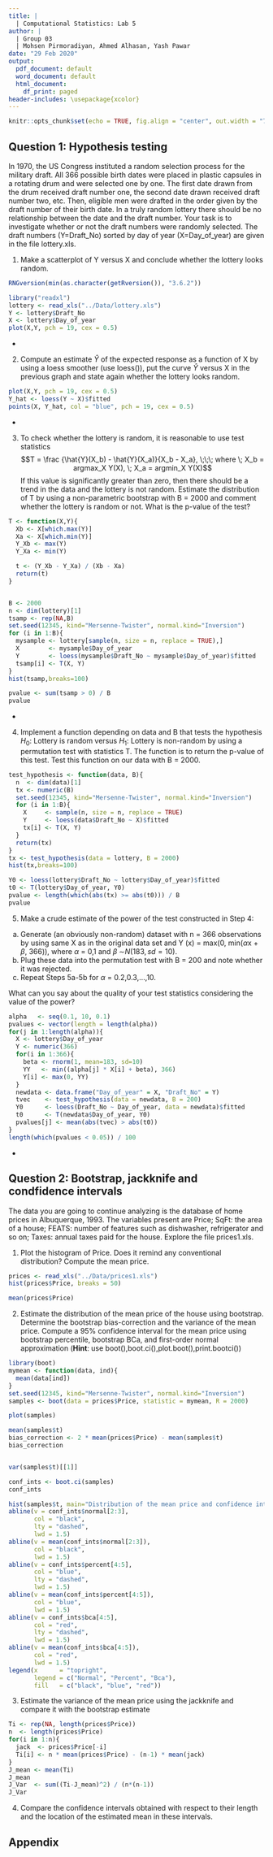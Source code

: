 ```yaml
---
title: |
  | Computational Statistics: Lab 5
author: |
  | Group 03
  | Mohsen Pirmoradiyan, Ahmed Alhasan, Yash Pawar
date: "29 Feb 2020"
output:
  pdf_document: default
  word_document: default
  html_document:
    df_print: paged
header-includes: \usepackage{xcolor}
---
```


```r
knitr::opts_chunk$set(echo = TRUE, fig.align = "center", out.width = "70%")
```

## Question 1: Hypothesis testing
In 1970, the US Congress instituted a random selection process for the military draft. All 366
possible birth dates were placed in plastic capsules in a rotating drum and were selected one
by one. The first date drawn from the drum received draft number one, the second date drawn
received draft number two, etc. Then, eligible men were drafted in the order given by the draft
number of their birth date. In a truly random lottery there should be no relationship between
the date and the draft number. Your task is to investigate whether or not the draft numbers were
randomly selected. The draft numbers (Y=Draft_No) sorted by day of year (X=Day_of_year) are
given in the file lottery.xls.

1. Make a scatterplot of Y versus X and conclude whether the lottery looks random.
```r
RNGversion(min(as.character(getRversion()), "3.6.2"))

library("readxl")
lottery <- read_xls("../Data/lottery.xls")
Y <- lottery$Draft_No
X <- lottery$Day_of_year
plot(X,Y, pch = 19, cex = 0.5)
```
\definecolor{myblue}{HTML}{00007D}
- \textcolor{myblue}{From the plot it is not possible to tell whether the lottery is random or not.}

2. Compute an estimate $\hat{Y}$ of the expected response as a function of X by using a loess
smoother (use loess()), put the curve $\hat{Y}$ versus X in the previous graph and state again
whether the lottery looks random.
```r
plot(X,Y, pch = 19, cex = 0.5)
Y_hat <- loess(Y ~ X)$fitted
points(X, Y_hat, col = "blue", pch = 19, cex = 0.5)
```
- \textcolor{myblue}{From the loess smoother it sounds like the men with birth dates at the end of the year are less likely to get drafted to military.}

3. To check whether the lottery is random, it is reasonable to use test statistics
$$T = \frac {\hat{Y}(X_b) - \hat{Y}(X_a)}{X_b - X_a}, \;\;\; where \; X_b = argmax_X Y(X), \; X_a = argmin_X Y(X)$$
If this value is significantly greater than zero, then there should be a trend in the data
and the lottery is not random. Estimate the distribution of T by using a non-parametric
bootstrap with B = 2000 and comment whether the lottery is random or not. What is the
p-value of the test?
```r
T <- function(X,Y){
  Xb <- X[which.max(Y)]
  Xa <- X[which.min(Y)]
  Y_Xb <- max(Y)
  Y_Xa <- min(Y)

  t <- (Y_Xb - Y_Xa) / (Xb - Xa)
  return(t)
}


B <- 2000
n <- dim(lottery)[1]
tsamp <- rep(NA,B)
set.seed(12345, kind="Mersenne-Twister", normal.kind="Inversion")
for (i in 1:B){
  mysample <- lottery[sample(n, size = n, replace = TRUE),]
  X        <- mysample$Day_of_year
  Y        <- loess(mysample$Draft_No ~ mysample$Day_of_year)$fitted
  tsamp[i] <- T(X, Y)
}
hist(tsamp,breaks=100)

pvalue <- sum(tsamp > 0) / B
pvalue
```
- \textcolor{myblue}{With the low p-value we are more likely to reject the null-hypothesis that the lottery is random.}

4. Implement a function depending on data and B that tests the hypothesis
\newline
$H_0$: Lottery is random
\newline
versus
\newline
$H_1$: Lottery is non-random
\newline
by using a permutation test with statistics T. The function is to return the p-value of this
test. Test this function on our data with B = 2000.
```r
test_hypothesis <- function(data, B){
  n  <- dim(data)[1]
  tx <- numeric(B)
  set.seed(12345, kind="Mersenne-Twister", normal.kind="Inversion")
  for (i in 1:B){
    X     <- sample(n, size = n, replace = TRUE)
    Y     <- loess(data$Draft_No ~ X)$fitted
    tx[i] <- T(X, Y) 
  }
  return(tx)
}
tx <- test_hypothesis(data = lottery, B = 2000)
hist(tx,breaks=100)

Y0 <- loess(lottery$Draft_No ~ lottery$Day_of_year)$fitted
t0 <- T(lottery$Day_of_year, Y0)
pvalue <- length(which(abs(tx) >= abs(t0))) / B
pvalue
```

5. Make a crude estimate of the power of the test constructed in Step 4:
(a) Generate (an obviously non-random) dataset with n = 366 observations by using same
X as in the original data set and Y (x) = max(0, min($\alpha$x + $\beta$, 366)), where $\alpha$ = 0,1
and $\beta \;  \mathcal \sim N(183, sd = 10)$.
(b) Plug these data into the permutation test with B = 200 and note whether it was
rejected.
(c) Repeat Steps 5a-5b for $\alpha$ = 0.2,0.3,...,10. 

What can you say about the quality of your test statistics considering the value of the
power?
```r
alpha   <- seq(0.1, 10, 0.1)
pvalues <- vector(length = length(alpha))
for(j in 1:length(alpha)){
  X <- lottery$Day_of_year
  Y <- numeric(366)
  for(i in 1:366){
    beta <- rnorm(1, mean=183, sd=10)
    YY   <- min((alpha[j] * X[i] + beta), 366)
    Y[i] <- max(0, YY)
  }
  newdata <- data.frame("Day_of_year" = X, "Draft_No" = Y)
  tvec    <- test_hypothesis(data = newdata, B = 200)
  Y0      <- loess(Draft_No ~ Day_of_year, data = newdata)$fitted
  t0      <- T(newdata$Day_of_year, Y0)
  pvalues[j] <- mean(abs(tvec) > abs(t0))
}
length(which(pvalues < 0.05)) / 100
```
- \textcolor{myblue}{The value of the power is 1 meaning all our rejections for the null-hypothesis are correct (no type II error: failure to reject the false null-hypothesis) which solidify the opinion that the lottery is not random.}

\newpage 

## Question 2: Bootstrap, jackknife and condfidence intervals
The data you are going to continue analyzing is the database of home prices in Albuquerque,
1993. The variables present are Price; SqFt: the area of a house; FEATS: number of features
such as dishwasher, refrigerator and so on; Taxes: annual taxes paid for the house. Explore the
file prices1.xls.

1. Plot the histogram of Price. Does it remind any conventional distribution? Compute the
mean price.
```r
prices <- read_xls("../Data/prices1.xls")
hist(prices$Price, breaks = 50)

mean(prices$Price)
```

2. Estimate the distribution of the mean price of the house using bootstrap. Determine the
bootstrap bias-correction and the variance of the mean price. Compute a 95% confidence
interval for the mean price using bootstrap percentile, bootstrap BCa, and first-order
normal approximation \newline
(**Hint**: use boot(),boot.ci(),plot.boot(),print.bootci())
```r
library(boot)
mymean <- function(data, ind){
  mean(data[ind])
}
set.seed(12345, kind="Mersenne-Twister", normal.kind="Inversion")
samples <- boot(data = prices$Price, statistic = mymean, R = 2000)

plot(samples)

mean(samples$t)
bias_correction <- 2 * mean(prices$Price) - mean(samples$t)
bias_correction


var(samples$t)[[1]]

conf_ints <- boot.ci(samples)
conf_ints
```

```r
hist(samples$t, main="Distribution of the mean price and confidence intervals", xlab="Mean Price", breaks = 50)
abline(v = conf_ints$normal[2:3], 
       col = "black", 
       lty = "dashed", 
       lwd = 1.5)
abline(v = mean(conf_ints$normal[2:3]), 
       col = "black", 
       lwd = 1.5)
abline(v = conf_ints$percent[4:5], 
       col = "blue", 
       lty = "dashed", 
       lwd = 1.5)
abline(v = mean(conf_ints$percent[4:5]), 
       col = "blue", 
       lwd = 1.5)
abline(v = conf_ints$bca[4:5], 
       col = "red", 
       lty = "dashed", 
       lwd = 1.5)
abline(v = mean(conf_ints$bca[4:5]), 
       col = "red", 
       lwd = 1.5)
legend(x      = "topright", 
       legend = c("Normal", "Percent", "Bca"), 
       fill   = c("black", "blue", "red"))
```

3. Estimate the variance of the mean price using the jackknife and compare it with the
bootstrap estimate
```r
Ti <- rep(NA, length(prices$Price))
n  <- length(prices$Price)
for(i in 1:n){
  jack  <- prices$Price[-i] 
  Ti[i] <- n * mean(prices$Price) - (n-1) * mean(jack)
}
J_mean <- mean(Ti)
J_mean
J_Var  <- sum((Ti-J_mean)^2) / (n*(n-1))
J_Var
```


4. Compare the confidence intervals obtained with respect to their length and the location of
the estimated mean in these intervals.

## Appendix
```r

```